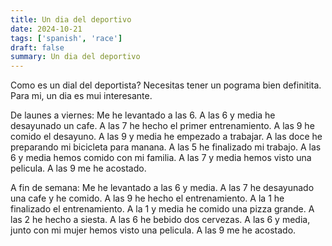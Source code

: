 ```yaml
---
title: Un dia del deportivo
date: 2024-10-21
tags: ['spanish', 'race']
draft: false
summary: Un dia del deportivo
---
```


Como es un dial del deportista? Necesitas tener un pograma bien definitita.
Para mi, un dia es mui interesante.

De launes a viernes:
Me he levantado a las 6.
A las 6 y media he desayunado un cafe.
A las 7 he hecho el primer entrenamiento.
A las 9 he comido el desayuno.
A las 9 y media he empezado a trabajar.
A las doce he preparando mi bicicleta para manana.
A las 5 he finalizado mi trabajo.
A las 6 y media hemos comido con mi familia.
A las 7 y media hemos visto una pelicula.
A las 9 me he acostado.

A fin de semana:
Me he levantado a las 6 y media.
A las 7 he desayunado una cafe y he comido.
A las 9 he hecho el entrenamiento.
A la 1 he finalizado el entrenamiento. A la 1 y media he comido una pizza grande. A las 2 he hecho a siesta.
A las 6 he bebido dos cervezas.
A las 6 y media, junto con mi mujer hemos visto una pelicula. A las 9 me he acostado.
